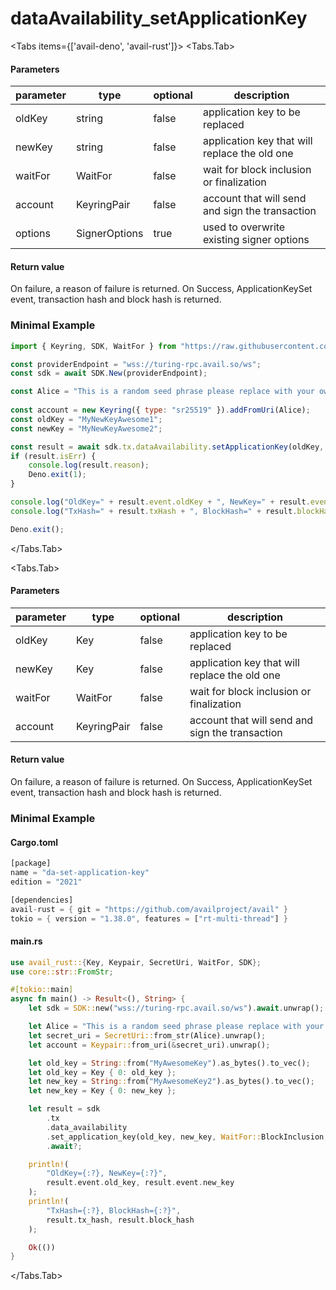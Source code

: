 
# dataAvailability_setApplicationKey

<Tabs items={['avail-deno', 'avail-rust']}>
<Tabs.Tab>

#### Parameters

| parameter | type          | optional | description                                     |
| --------- | ------------- | -------- | ----------------------------------------------- |
| oldKey    | string        | false    | application key to be replaced                  |
| newKey    | string        | false    | application key that will replace the old one   |
| waitFor   | WaitFor       | false    | wait for block inclusion or finalization        |
| account   | KeyringPair   | false    | account that will send and sign the transaction |
| options   | SignerOptions | true     | used to overwrite existing signer options       |

#### Return value

On failure, a reason of failure is returned. On Success, ApplicationKeySet event, transaction hash and block hash is returned.

### Minimal Example

```js
import { Keyring, SDK, WaitFor } from "https://raw.githubusercontent.com/availproject/avail/main/avail-deno/src/sdk.ts";

const providerEndpoint = "wss://turing-rpc.avail.so/ws";
const sdk = await SDK.New(providerEndpoint);

const Alice = "This is a random seed phrase please replace with your own";
 
const account = new Keyring({ type: "sr25519" }).addFromUri(Alice);
const oldKey = "MyNewKeyAwesome1";
const newKey = "MyNewKeyAwesome2";

const result = await sdk.tx.dataAvailability.setApplicationKey(oldKey, newKey, WaitFor.BlockInclusion, account);
if (result.isErr) {
	console.log(result.reason);
	Deno.exit(1);
}

console.log("OldKey=" + result.event.oldKey + ", NewKey=" + result.event.newKey);
console.log("TxHash=" + result.txHash + ", BlockHash=" + result.blockHash);

Deno.exit();
```

</Tabs.Tab>

<Tabs.Tab>

#### Parameters

| parameter | type        | optional | description                                     |
| --------- | ----------- | -------- | ----------------------------------------------- |
| oldKey    | Key         | false    | application key to be replaced                  |
| newKey    | Key         | false    | application key that will replace the old one   |
| waitFor   | WaitFor     | false    | wait for block inclusion or finalization        |
| account   | KeyringPair | false    | account that will send and sign the transaction |

#### Return value

On failure, a reason of failure is returned. On Success, ApplicationKeySet event, transaction hash and block hash is returned.

### Minimal Example

#### Cargo.toml

```rust
[package]
name = "da-set-application-key"
edition = "2021"

[dependencies]
avail-rust = { git = "https://github.com/availproject/avail" }
tokio = { version = "1.38.0", features = ["rt-multi-thread"] }
```

#### main.rs

```rust
use avail_rust::{Key, Keypair, SecretUri, WaitFor, SDK};
use core::str::FromStr;

#[tokio::main]
async fn main() -> Result<(), String> {
	let sdk = SDK::new("wss://turing-rpc.avail.so/ws").await.unwrap();

	let Alice = "This is a random seed phrase please replace with your own";
	let secret_uri = SecretUri::from_str(Alice).unwrap();
	let account = Keypair::from_uri(&secret_uri).unwrap();

	let old_key = String::from("MyAwesomeKey").as_bytes().to_vec();
	let old_key = Key { 0: old_key };
	let new_key = String::from("MyAwesomeKey2").as_bytes().to_vec();
	let new_key = Key { 0: new_key };

	let result = sdk
		.tx
		.data_availability
		.set_application_key(old_key, new_key, WaitFor::BlockInclusion, &account)
		.await?;

	println!(
		"OldKey={:?}, NewKey={:?}",
		result.event.old_key, result.event.new_key
	);
	println!(
		"TxHash={:?}, BlockHash={:?}",
		result.tx_hash, result.block_hash
	);

	Ok(())
}
```

</Tabs.Tab>
</Tabs>
